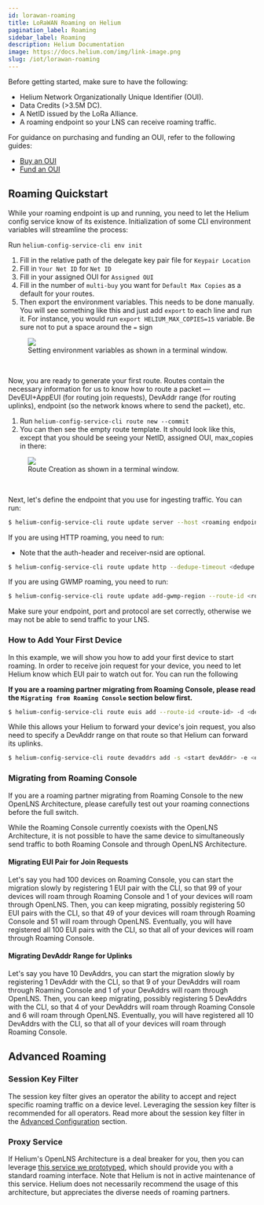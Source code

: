 ```yaml
---
id: lorawan-roaming
title: LoRaWAN Roaming on Helium
pagination_label: Roaming
sidebar_label: Roaming
description: Helium Documentation
image: https://docs.helium.com/img/link-image.png
slug: /iot/lorawan-roaming
---
```



Before getting started, make sure to have the following:

- Helium Network Organizationally Unique Identifier (OUI).
- Data Credits (>3.5M DC).
- A NetID issued by the LoRa Alliance.
- A roaming endpoint so your LNS can receive roaming traffic.

For guidance on purchasing and funding an OUI, refer to the following guides:

- [Buy an OUI](/iot/run-an-lns/buy-an-oui)
- [Fund an OUI](/iot/run-an-lns/fund-an-oui)

## Roaming Quickstart

While your roaming endpoint is up and running, you need to let the Helium config service know of its
existence. Initialization of some CLI environment variables will streamline the process:

Run `helium-config-service-cli env init`

1.  Fill in the relative path of the delegate key pair file for `Keypair Location`
1.  Fill in `Your Net ID` for `Net ID`
1.  Fill in your assigned OUI for `Assigned OUI`
1.  Fill in the number of `multi-buy` you want for `Default Max Copies` as a default for your
    routes.
1.  Then export the environment variables. This needs to be done manually. You will see something
    like this and just add `export` to each line and run it. For instance, you would run
    `export HELIUM_MAX_COPIES=15` variable. Be sure not to put a space around the `=` sign

<figure className="screensnippet-wrapper">
  <img
    src={useBaseUrl('img/open-lns/roaming-setup-env-variables.png')}
    className="add-shadow add-shadow-margin"
    style={{ maxHeight: 350, minWidth: 0 }}
  />
  <figcaption>Setting environment variables as shown in a terminal window.</figcaption>
</figure>
<br />

Now, you are ready to generate your first route. Routes contain the necessary information for us to
know how to route a packet — DevEUI+AppEUI (for routing join requests), DevAddr range (for routing
uplinks), endpoint (so the network knows where to send the packet), etc.

1.  Run `helium-config-service-cli route new --commit`
1.  You can then see the empty route template. It should look like this, except that you should be
    seeing your NetID, assigned OUI, max_copies in there:

<figure className="screensnippet-wrapper">
  <img
    src={useBaseUrl('img/open-lns/roaming-setup-generate-route.png')}
    className="add-shadow add-shadow-margin"
    style={{ maxHeight: 350, minWidth: 0 }}
  />
  <figcaption>Route Creation as shown in a terminal window.</figcaption>
</figure> <br />

Next, let's define the endpoint that you use for ingesting traffic. You can run:

```bash
$ helium-config-service-cli route update server --host <roaming endpoint> --port <roaming port> --route-id <route-id> --commit
```

If you are using HTTP roaming, you need to run:

- Note that the auth-header and receiver-nsid are optional.

```bash
$ helium-config-service-cli route update http --dedupe-timeout <dedupe timeout> --path <roaming endpoint sub-path> --auth-header <auth header> --receiver-nsid <ReceiverNSID> --route-id <route-id> --commit
```

If you are using GWMP roaming, you need to run:

```bash
$ helium-config-service-cli route update add-gwmp-region --route-id <route-id> --commit
```

Make sure your endpoint, port and protocol are set correctly, otherwise we may not be able to send
traffic to your LNS.

### How to Add Your First Device

In this example, we will show you how to add your first device to start roaming. In order to receive
join request for your device, you need to let Helium know which EUI pair to watch out for. You can
run the following

**If you are a roaming partner migrating from Roaming Console, please read the
`Migrating from Roaming Console` section below first.**

```bash
$ helium-config-service-cli route euis add --route-id <route-id> -d <dev-eui> -a <app-eui> --commit
```

While this allows your Helium to forward your device's join request, you also need to specify a
DevAddr range on that route so that Helium can forward its uplinks.

```bash
$ helium-config-service-cli route devaddrs add -s <start devAddr> -e <end devAddr> --route-id <route-id> -- commit
```

### Migrating from Roaming Console

If you are a roaming partner migrating from Roaming Console to the new OpenLNS Architecture, please
carefully test out your roaming connections before the full switch.

While the Roaming Console currently coexists with the OpenLNS Architecture, it is not possible to
have the same device to simultaneously send traffic to both Roaming Console and through OpenLNS
Architecture.

#### Migrating EUI Pair for Join Requests

Let's say you had 100 devices on Roaming Console, you can start the migration slowly by registering
1 EUI pair with the CLI, so that 99 of your devices will roam through Roaming Console and 1 of your
devices will roam through OpenLNS. Then, you can keep migrating, possibly registering 50 EUI pairs
with the CLI, so that 49 of your devices will roam through Roaming Console and 51 will roam through
OpenLNS. Eventually, you will have registered all 100 EUI pairs with the CLI, so that all of your
devices will roam through Roaming Console.

#### Migrating DevAddr Range for Uplinks

Let's say you have 10 DevAddrs, you can start the migration slowly by registering 1 DevAddr with the
CLI, so that 9 of your DevAddrs will roam through Roaming Console and 1 of your DevAddrs will roam
through OpenLNS. Then, you can keep migrating, possibly registering 5 DevAddrs with the CLI, so that
4 of your DevAddrs will roam through Roaming Console and 6 will roam through OpenLNS. Eventually,
you will have registered all 10 DevAddrs with the CLI, so that all of your devices will roam through
Roaming Console.

## Advanced Roaming

### Session Key Filter

The session key filter gives an operator the ability to accept and reject specific roaming traffic
on a device level. Leveraging the session key filter is recommended for all operators. Read more
about the session key filter in the
[Advanced Configuration](/iot/run-an-lns/advanced-configuration/#session-key-filter) section.

### Proxy Service

If Helium's OpenLNS Architecture is a deal breaker for you, then you can leverage
[this service we prototyped](https://github.com/helium/helium-packet-router-ingest), which should
provide you with a standard roaming interface. Note that Helium is not in active maintenance of this
service. Helium does not necessarily recommend the usage of this architecture, but appreciates the
diverse needs of roaming partners.
